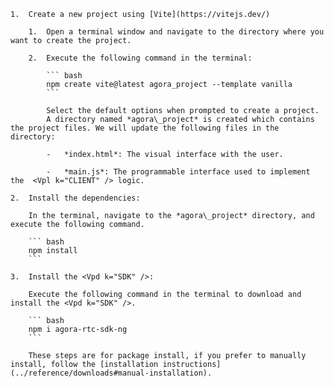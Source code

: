<PlatformWrapper platform="web">

    1.  Create a new project using [Vite](https://vitejs.dev/)

        1.  Open a terminal window and navigate to the directory where you want to create the project.

        2.  Execute the following command in the terminal:

            ``` bash
            npm create vite@latest agora_project --template vanilla
            ```

            Select the default options when prompted to create a project.
            A directory named *agora\_project* is created which contains the project files. We will update the following files in the directory:

            -   *index.html*: The visual interface with the user.

            -   *main.js*: The programmable interface used to implement the  <Vpl k="CLIENT" /> logic.

    2.  Install the dependencies:

        In the terminal, navigate to the *agora\_project* directory, and execute the following command.

        ``` bash
        npm install
        ```

    3.  Install the <Vpd k="SDK" />:

        Execute the following command in the terminal to download and install the <Vpd k="SDK" />.

        ``` bash
        npm i agora-rtc-sdk-ng
        ```

        These steps are for package install, if you prefer to manually install, follow the [installation instructions](../reference/downloads#manual-installation).
</PlatformWrapper>
